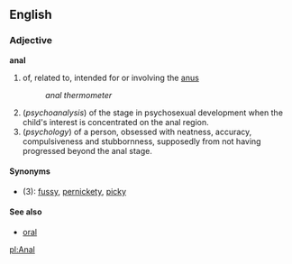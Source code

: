 ==English==
===Adjective===
'''anal'''
# of, related to, intended for or involving the [[anus]]
#: ''anal thermometer''
#(''psychoanalysis'') of the stage in psychosexual development when the child's interest is concentrated on the anal region.
#(''psychology'') of a person, obsessed with neatness, accuracy, compulsiveness and stubbornness, supposedly from not having progressed beyond the anal stage.

====Synonyms====
*(3): [[fussy]], [[pernickety]], [[picky]]

====See also====
*[[oral]]

[[pl:Anal]]